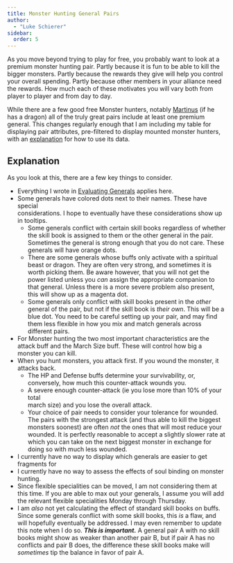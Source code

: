 ```yaml
---
title: Monster Hunting General Pairs
author: 
  - "Luke Schierer"
sidebar: 
  order: 5
---
```


As you move beyond trying to play for free, you probably want to look at a premium monster hunting pair.  Partly because it is fun to be able to kill the bigger monsters.  Partly because the rewards they give will help you control your overall spending.  Partly because other members in your alliance need the rewards. How much each of these motivates you will vary both from player to player and from day to day.

While there are a few good free Monster hunters, notably [Martinus] (if he has a dragon) all of the truly great pairs include at least one premium general.
This changes regularly enough that I am including my table for displaying pair attributes, pre-filtered to display mounted monster hunters, with an [explanation] for how to use its data.

<MonsterPairs />

## Explanation

As you look at this, there are a few key things to consider. 
* Everything I wrote in [Evaluating Generals] applies here. 
* Some generals have colored dots next to their names.  These have special    
  considerations. I hope to eventually have these considerations show up in
  tooltips.
  * Some generals conflict with certain skill books regardless of whether the 
    skill book is assigned to them or the other general in the pair. Sometimes 
    the general is strong enough that you do not care.  These generals will have
    orange dots.
  * There are some generals whose buffs only activate with a spiritual beast or 
    dragon.  They are often very strong, and sometimes it is worth picking them.
    Be aware however, that you will not get the power listed unless you *can* 
    assign the appropriate companion to that general.  Unless there is a more 
    severe problem also present, this will show up as a magenta dot.
  * Some generals only conflict with skill books present in the *other* general
    of the pair, but not if the skill book is *their own*.  This will be a 
    blue dot.  You need to be careful setting up your pair, and may find them
    less flexible in how you mix and match generals across different pairs.
* For Monster hunting the two most important characteristics are the attack
  buff and the March Size buff. These will control how big a monster you can
  kill.  
* When you hunt monsters, you attack first.  If you wound the monster, it 
  attacks back.  
  * The HP and Defense buffs determine your survivability, or, conversely, how 
    much this counter-attack wounds you.  
  * A severe enough counter-attack (ie you lose more than 10% of your total     
    march size) and you lose the overall attack.  
  * Your choice of pair needs to consider your tolerance for wounded. The
    pairs with the strongest attack (and thus able to kill the biggest monsters
    soonest) are often *not* the ones that will most reduce your wounded. It is
    perfectly reasonable to accept a slightly slower rate at which you can take
    on the next biggest monster in exchange for doing so with much less wounded.
* I currently have no way to display which generals are easier to get fragments for
* I currently have no way to assess the effects of soul binding on monster hunting.
* Since flexible specialities can be moved, I am not considering them at this time.  If you are able to max out your generals, I assume you will add the relevant flexible specialities Monday through Thursday. 
* I am *also* not yet calculating the effect of standard skill books on buffs.
  Since some generals conflict with some skill books, this *is* a flaw, and
  will hopefully eventually be addressed.  I may even remember to update this
  note when I do so. _**This is important.**_  A general pair A with no skill books might show as weaker than another pair B, but if pair A has no conflicts and pair B does, the difference these skill books make will *sometimes* tip the balance in favor of pair A.  


[explanation]: <./#explanation>

[Martinus]: <../details/martinus/>

[Evaluating Generals]: <../evaluating_generals/>